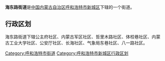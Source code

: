 {{中国乡级行政区
|行政区全称 = 海东路街道
|景观照片文件名 = 
|景观照片描述 = 
|汉语拼音 =
|其他语言 = 
|其他语言名称 = 
|位置图文件名 = 
|位置图描述 = 
|自定义图片=
|上级行政区 = [[内蒙古自治区|内蒙古自治区]][[呼和浩特市|呼和浩特市]][[新城区_(呼和浩特市)|新城区]]
|行政区类别 = 街道
|行政区划代码 = 
|行政区划 = 
|村委会 = 
|居委会 = 
|建置时间 = 
|领导职位 = 
|领导名称 = 
|政府驻地 = 
|毗邻 = 
|地理坐标 = 
|总面积 = 
|总人口 = 
|户籍人口 = 
|户籍人口年份 = 
|常住人口 = 
|常住人口年份 = 
|人口密度 = 
|GDP = 
|邮政编码 = 
|电话区号 = 
|官方网站 = 
|网站名称 = 
}}
'''海东路街道'''是[[中华人民共和国|中国]][[内蒙古自治区|内蒙古自治区]][[呼和浩特市|呼和浩特市]][[新城区_(呼和浩特市)|新城区]]下辖的一个街道。

== 行政区划 ==

海东路街道下辖公主府社区、内蒙古军区社区、哲里木路社区、体校巷社区、内蒙古工业大学社区、公安厅社区、长海社区、气象局东巷社区、八一路社区。

{{内蒙古小作品}}
{{新城区行政区划}}

[[Category:呼和浩特市街道|Category:呼和浩特市街道]]
[[Category:呼和浩特市新城区行政区划|Category:呼和浩特市新城区行政区划]]